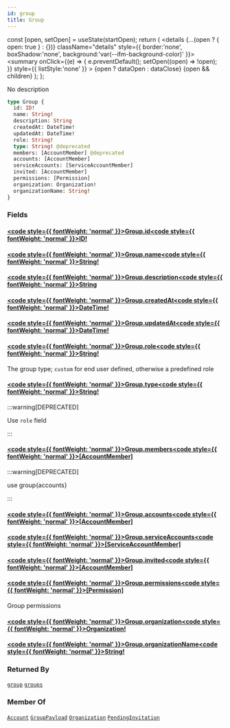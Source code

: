 ```yaml
---
id: group
title: Group
---
```









  const [open, setOpen] = useState(startOpen);
  return (
    <details {...(open ? { open: true } : {})} className="details" style={{ border:'none', boxShadow:'none', background:'var(--ifm-background-color)' }}>
      <summary
        onClick={(e) => {
          e.preventDefault();
          setOpen((open) => !open);
        }}
        style={{ listStyle:'none' }}
      >
      {open ? dataOpen : dataClose}
      </summary>
      {open && children}
    </details>
  );
};








No description


```graphql
type Group {
  id: ID!
  name: String!
  description: String
  createdAt: DateTime!
  updatedAt: DateTime!
  role: String!
  type: String! @deprecated
  members: [AccountMember] @deprecated
  accounts: [AccountMember]
  serviceAccounts: [ServiceAccountMember]
  invited: [AccountMember]
  permissions: [Permission]
  organization: Organization!
  organizationName: String!
}
```




### Fields

#### [<code style={{ fontWeight: 'normal' }}>Group.<b>id</b></code>](#)<Bullet />[<code style={{ fontWeight: 'normal' }}><b>ID!</b></code>](/swapi/types/scalars/id.mdx) <Badge class="badge badge--secondary badge--non_null" text="non-null"/> <Badge class="badge badge--secondary " text="scalar"/> 



#### [<code style={{ fontWeight: 'normal' }}>Group.<b>name</b></code>](#)<Bullet />[<code style={{ fontWeight: 'normal' }}><b>String!</b></code>](/swapi/types/scalars/string.mdx) <Badge class="badge badge--secondary badge--non_null" text="non-null"/> <Badge class="badge badge--secondary " text="scalar"/> 



#### [<code style={{ fontWeight: 'normal' }}>Group.<b>description</b></code>](#)<Bullet />[<code style={{ fontWeight: 'normal' }}><b>String</b></code>](/swapi/types/scalars/string.mdx) <Badge class="badge badge--secondary " text="scalar"/> 



#### [<code style={{ fontWeight: 'normal' }}>Group.<b>createdAt</b></code>](#)<Bullet />[<code style={{ fontWeight: 'normal' }}><b>DateTime!</b></code>](/swapi/types/scalars/date-time.mdx) <Badge class="badge badge--secondary badge--non_null" text="non-null"/> <Badge class="badge badge--secondary " text="scalar"/> 



#### [<code style={{ fontWeight: 'normal' }}>Group.<b>updatedAt</b></code>](#)<Bullet />[<code style={{ fontWeight: 'normal' }}><b>DateTime!</b></code>](/swapi/types/scalars/date-time.mdx) <Badge class="badge badge--secondary badge--non_null" text="non-null"/> <Badge class="badge badge--secondary " text="scalar"/> 



#### [<code style={{ fontWeight: 'normal' }}>Group.<b>role</b></code>](#)<Bullet />[<code style={{ fontWeight: 'normal' }}><b>String!</b></code>](/swapi/types/scalars/string.mdx) <Badge class="badge badge--secondary badge--non_null" text="non-null"/> <Badge class="badge badge--secondary " text="scalar"/> 
The group type; `custom` for end user defined, otherwise a predefined role


#### [<code style={{ fontWeight: 'normal' }}>Group.<b>type</b></code>](#)<Bullet />[<code style={{ fontWeight: 'normal' }}><b>String!</b></code>](/swapi/types/scalars/string.mdx) <Badge class="badge badge--secondary badge--deprecated" text="deprecated"/> <Badge class="badge badge--secondary badge--non_null" text="non-null"/> <Badge class="badge badge--secondary " text="scalar"/> 
:::warning[DEPRECATED]

Use `role` field

:::


#### [<code style={{ fontWeight: 'normal' }}>Group.<b>members</b></code>](#)<Bullet />[<code style={{ fontWeight: 'normal' }}><b>[AccountMember]</b></code>](/swapi/types/objects/account-member.mdx) <Badge class="badge badge--secondary badge--deprecated" text="deprecated"/> <Badge class="badge badge--secondary " text="list"/> <Badge class="badge badge--secondary " text="object"/> 
:::warning[DEPRECATED]

use group&#x007B;accounts&#x007D;

:::


#### [<code style={{ fontWeight: 'normal' }}>Group.<b>accounts</b></code>](#)<Bullet />[<code style={{ fontWeight: 'normal' }}><b>[AccountMember]</b></code>](/swapi/types/objects/account-member.mdx) <Badge class="badge badge--secondary " text="list"/> <Badge class="badge badge--secondary " text="object"/> 



#### [<code style={{ fontWeight: 'normal' }}>Group.<b>serviceAccounts</b></code>](#)<Bullet />[<code style={{ fontWeight: 'normal' }}><b>[ServiceAccountMember]</b></code>](/swapi/types/objects/service-account-member.mdx) <Badge class="badge badge--secondary " text="list"/> <Badge class="badge badge--secondary " text="object"/> 



#### [<code style={{ fontWeight: 'normal' }}>Group.<b>invited</b></code>](#)<Bullet />[<code style={{ fontWeight: 'normal' }}><b>[AccountMember]</b></code>](/swapi/types/objects/account-member.mdx) <Badge class="badge badge--secondary " text="list"/> <Badge class="badge badge--secondary " text="object"/> 



#### [<code style={{ fontWeight: 'normal' }}>Group.<b>permissions</b></code>](#)<Bullet />[<code style={{ fontWeight: 'normal' }}><b>[Permission]</b></code>](/swapi/types/objects/permission.mdx) <Badge class="badge badge--secondary " text="list"/> <Badge class="badge badge--secondary " text="object"/> 
Group permissions


#### [<code style={{ fontWeight: 'normal' }}>Group.<b>organization</b></code>](#)<Bullet />[<code style={{ fontWeight: 'normal' }}><b>Organization!</b></code>](/swapi/types/objects/organization.mdx) <Badge class="badge badge--secondary badge--non_null" text="non-null"/> <Badge class="badge badge--secondary " text="object"/> 



#### [<code style={{ fontWeight: 'normal' }}>Group.<b>organizationName</b></code>](#)<Bullet />[<code style={{ fontWeight: 'normal' }}><b>String!</b></code>](/swapi/types/scalars/string.mdx) <Badge class="badge badge--secondary badge--non_null" text="non-null"/> <Badge class="badge badge--secondary " text="scalar"/> 







### Returned By

[`group`](/swapi/operations/queries/group.mdx)  <Badge class="badge badge--secondary badge--relation" text="query"/><Bullet />[`groups`](/swapi/operations/queries/groups.mdx)  <Badge class="badge badge--secondary badge--relation" text="query"/>

### Member Of

[`Account`](/swapi/types/objects/account.mdx)  <Badge class="badge badge--secondary badge--relation" text="object"/><Bullet />[`GroupPayload`](/swapi/types/objects/group-payload.mdx)  <Badge class="badge badge--secondary badge--relation" text="object"/><Bullet />[`Organization`](/swapi/types/objects/organization.mdx)  <Badge class="badge badge--secondary badge--relation" text="object"/><Bullet />[`PendingInvitation`](/swapi/types/objects/pending-invitation.mdx)  <Badge class="badge badge--secondary badge--relation" text="object"/>